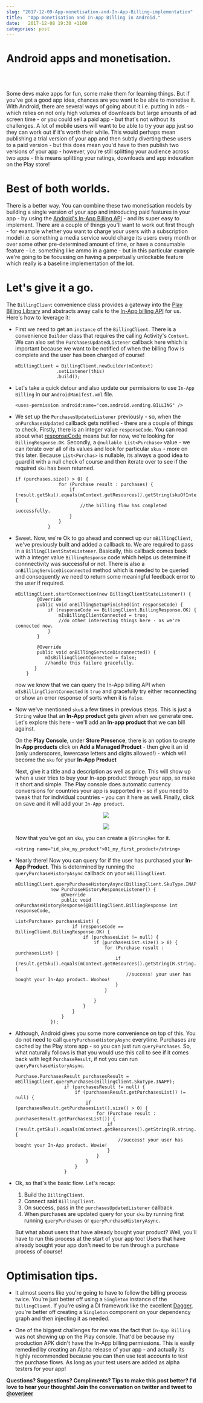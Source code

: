 ```yaml
---
slug: "2017-12-09-App-monetisation-and-In-App-Billing-implementation"
title:  "App monetisation and In-App Billing in Android."
date:   2017-12-08 19:30 +1100
categories: post
---
```


<div className="blogText">

# Android apps and monetisation.
<br/>
<br/>

Some devs make apps for fun, some make them for learning things. But if you've got a good app idea, chances are you want to be able to monetise it. With Android, there are several ways of going about it i.e. putting in ads - which relies on not only high volumes of downloads but large amounts of ad screen time - or you could sell a paid app - but that's not without its challenges. A lot of mobile users will want to be able to try your app just so they can work out if it's worth their while. This would perhaps mean publishing a trial version of your app and then subtly diverting these users to a paid version - but this does mean you'd have to then publish two versions of your app - however, you're still splitting your audience across two apps - this means splitting your ratings, downloads and app indexation on the Play store!

# Best of both worlds.

There is a better way. You can combine these two monetisation models by building a single version of your app and introducing paid features in your app - by using the [Android's In-App Billing API](https://developer.android.com/google/play/billing/index.html) - and its super easy to implement. There are a couple of things you'll want to work out first though - for example whether you want to charge your users with a subscription model i.e. something a media service would charge its users every month or over some other pre-determined amount of time, or have a consumable feature - i.e. something like ammo in a game - but in this particular example we're going to be focussing on having a perpetually unlockable feature which really is a baseline implementation of the lot.

# Let's give it a go.

The `BillingClient` convenience class provides a gateway into the [Play Billing Library](https://developer.android.com/google/play/billing/billing_library.html) and abstracts away calls to the [In-App billing API](https://developer.android.com/google/play/billing/api.html) for us. Here's how to leverage it:

* First we need to get an `instance` of the `BillingClient`. There is a convenience `Builder` class that requires the calling Activity's `Context`. We can also set the `PurchasesUpdatedListener` callback here which is important because we want to be notified of when the billing flow is complete and the user has been charged of course!

  ```
  mBillingClient = BillingClient.newBuilder(mContext)
                 .setListener(this)
                 .build();
  ```
* Let's take a quick detour and also update our permissions to use `In-App Billing` in our `AndroidManifest.xml` file.

  ```
  <uses-permission android:name="com.android.vending.BILLING" />
  ```

* We set up the `PurchasesUpdatedListener` previously - so, when the `onPurchasesUpdated` callback gets notified - there are a couple of things to check. Firstly, there is an integer value `responseCode`. You can read about what [responseCode](https://developer.android.com/reference/com/android/billingclient/api/BillingClient.BillingResponse.html) means but for now, we're looking for `BillingResponse.OK`. Secondly, a `@nullable List<Purchase>` value - we can iterate over all of its values and look for particular `skus` - more on this later. Because `List<Purchas>` is nullable, its always a good idea to guard it with a null check of course and then iterate over to see if the required `sku` has been returned.

  ```
  if (purchases.size() > 0) {
                  for (Purchase result : purchases) {
                      if (result.getSku().equals(mContext.getResources().getString(skuOfInterest))) {
                          //the billing flow has completed successfully.
                      }
                  }
              }
  ```

* Sweet. Now, we're Ok to go ahead and connect up our `mBillingClient`, we've previously built and added a callback to. We are required to pass in a `BillingClientStateListener`. Basically, this callback comes back with a integer value `BillingResponse` code which helps us determine if connnectivity was successful or not. There is also a `onBillingServiceDisconnected` method which is needed to be queried and consequently we need to return some meaningful feedback error to the user if required.

    ```
    mBillingClient.startConnection(new BillingClientStateListener() {
            @Override
            public void onBillingSetupFinished(int responseCode) {
                if (responseCode == BillingClient.BillingResponse.OK) {
                    mIsBillingClientConnected = true;
                    //do other interesting things here - as we're connected now.
                }
            }

            @Override
            public void onBillingServiceDisconnected() {
               mIsBillingClientConnected = false;
               //handle this failure gracefully.
           }
        }
    ```
  now we know that we can query the In-App billing API when `mIsBillingClientConnected` is `true` and gracefully try either reconnecting or show an error response of sorts when it is `false`.

* Now we've mentioned `sku`s a few times in previous steps. This is just a `String` value that an **In-App product** gets given when we generate one. Let's explore this here - we'll add an **In-app product** that we can bill against.

  On the **Play Console**, under **Store Presence**, there is an option to create **In-App products** click on **Add a Managed Product** - then give it an id (only underscores, lowercase letters and digits allowed!) - which will become the `sku` for your **In-App Product**

  Next, give it a title and a description as well as price. This will show up when a user tries to buy your In-app product through your app, so make it short and simple. The Play console does automatic currency conversions for countries your app is supported in - so if you need to tweak that for individual countries - you can it here as well. Finally, click  on save and it will add your `In-App product`.

  <p align="center">
  <img src="../images/billing/in-app-products.png"/>
  </p>
  <p align="center">
  <img src="../images/billing/add-product.png"/>
  </p>

  Now that you've got an `sku`, you can create a `@StringRes` for it.

  ```
  <string name="id_sku_my_product">01_my_first_product</string>
  ```

* Nearly there! Now you can query for if the user has purchased your **In-App Product**. This is determined by running the `queryPurchaseHistoryAsync` callback on your `mBillingClient`.

  ```
  mBillingClient.queryPurchaseHistoryAsync(BillingClient.SkuType.INAPP,
               new PurchaseHistoryResponseListener() {
                   @Override
                   public void onPurchaseHistoryResponse(@BillingClient.BillingResponse int responseCode,
                                                         List<Purchase> purchasesList) {
                       if (responseCode == BillingClient.BillingResponse.OK) {
                           if (purchasesList != null) {
                               if (purchasesList.size() > 0) {
                                   for (Purchase result : purchasesList) {
                                       if (result.getSku().equals(mContext.getResources().getString(R.string.01_my_first_product))) {
                                           //success! your user has bought your In-App product. Woohoo!
                                       }
                                   }

                               }
                           }
                       }
                   }
               });
    ```

* Although, Android gives you some more convenience on top of this. You do not need to call `queryPurchaseHistoryAsync` everytime. Purchases are cached by the Play store app - so you can just run `queryPurchases`. So, what naturally follows is that you would use this call to see if it comes back with legit `PurchaseResult`, if not you can run  `queryPurchaseHistoryAsync`.

  ```
  Purchase.PurchasesResult purchasesResult = mBillingClient.queryPurchases(BillingClient.SkuType.INAPP);
                    if (purchasesResult != null) {
                        if (purchasesResult.getPurchasesList() != null) {
                            if (purchasesResult.getPurchasesList().size() > 0) {
                                for (Purchase result : purchasesResult.getPurchasesList()) {
                                    if (result.getSku().equals(mContext.getResources().getString(R.string.01_my_first_product))) {
                                        //success! your user has bought your In-App product. Wowie!
                                    }
                                }
                            }
                        }
                    }
  ```

* Ok, so that's the basic flow. Let's recap:
  1. Build the `BillingClient`.
  2. Connect said `BillingClient`.
  3. On success, pass in the `purchasesUpdatedListener` callback.
  4. When purchases are updated query for your `sku` by running first running `queryPurchases` or `queryPurchaseHistoryAsync`.

  But what about users that have already bought your product? Well, you'll have to run this process at the start of your app too! Users that have already bought your app don't need to be run through a purchase process of course!

# Optimisation tips.

 * It almost seems like you're going to have to follow the billing process twice. You're just better off using a `Singleton` instance of the `BillingClient`. If you're using a DI framework like the excellent [Dagger](https://google.github.io/dagger/), you're better off creating a `Singleton` component on your dependency graph and then injecting it as needed.

 * One of the biggest challenges for me was the fact that `In-App Billing` was not showing up on the Play console. That'd be because my production APK didn't have the In-App billing permissions. This is easily remedied by creating an Alpha release of your app - and actually its highly recommended because you can then use test accounts to test the purchase flows. As long as your test users are added as alpha testers for your app!

 **Questions? Suggestions? Compliments? Tips to make this post better? I'd love to hear your thoughts! Join the conversation on twitter and tweet to [@overjeer](https://twitter.com/overjeer)**


</div>